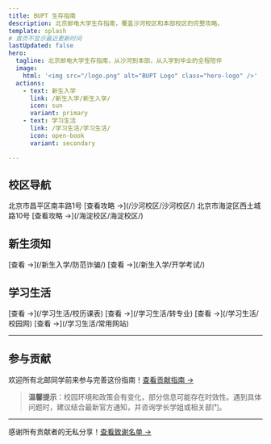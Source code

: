 ```yaml
---
title: BUPT 生存指南
description: 北京邮电大学生存指南，覆盖沙河校区和本部校区的完整攻略。
template: splash
# 首页不显示最近更新时间
lastUpdated: false
hero:
  tagline: 北京邮电大学生存指南，从沙河到本部，从入学到毕业的全程陪伴
  image:
    html: '<img src="/logo.png" alt="BUPT Logo" class="hero-logo" />'
  actions:
    - text: 新生入学
      link: /新生入学/新生入学/
      icon: sun
      variant: primary
    - text: 学习生活
      link: /学习生活/学习生活/
      icon: open-book
      variant: secondary

---
```



## 校区导航

<CardGrid>
	<Card title="沙河校区">
    北京市昌平区南丰路1号
		[查看攻略 ->](/沙河校区/沙河校区/)
	</Card>
	<Card title="海淀校区">
    北京市海淀区西土城路10号
		[查看攻略 ->](/海淀校区/海淀校区/)
	</Card>
</CardGrid>

## 新生须知

<CardGrid>
  <Card title="防范诈骗">
    [查看 ->](/新生入学/防范诈骗/)
  </Card>
  <Card title="开学考试">
    [查看 ->](/新生入学/开学考试/)
  </Card>
</CardGrid>

## 学习生活

<CardGrid>
  <Card title="校历课表">
    [查看 ->](/学习生活/校历课表)
  </Card>
  <Card title="转专业">
    [查看 ->](/学习生活/转专业)
  </Card>
  <Card title="校园网">
    [查看 ->](/学习生活/校园网)
  </Card>
  <Card title="常用网站">
    [查看 ->](/学习生活/常用网站)
  </Card>
</CardGrid>

---

## 参与贡献
欢迎所有北邮同学前来参与完善这份指南！[查看贡献指南 →](/contributing/)

> **温馨提示**：校园环境和政策会有变化，部分信息可能存在时效性。遇到具体问题时，建议结合最新官方通知，并咨询学长学姐或相关部门。

-----

感谢所有贡献者的无私分享！[查看致谢名单 →](/acknowledgments/)
